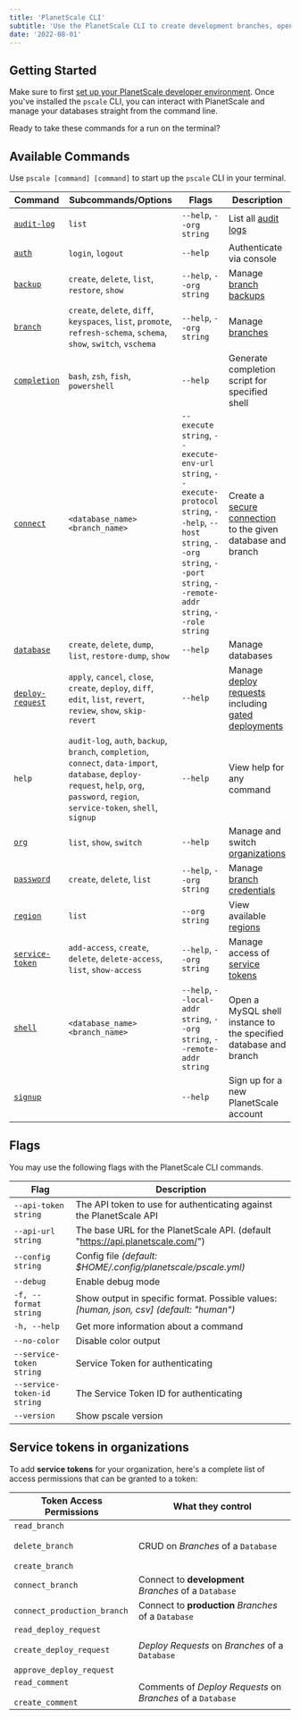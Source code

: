 ```yaml
---
title: 'PlanetScale CLI'
subtitle: 'Use the PlanetScale CLI to create development branches, open deploy requests, and make non-blocking schema changes directly from your terminal.'
date: '2022-08-01'
---
```



## Getting Started

Make sure to first [set up your PlanetScale developer environment](/docs/concepts/planetscale-environment-setup). Once you've installed the `pscale` CLI, you can interact with PlanetScale and manage your databases straight from the command line.

<ImageBlock alt='PlanetScale CLI' src={cli} />

Ready to take these commands for a run on the terminal?

## Available Commands

Use `pscale [command] [command]` to start up the `pscale` CLI in your terminal.

| **Command**      | **Subcommands/Options**   | **Flags** | **Description**                                 |
| ---------------- | ------------------------- | ------- | ------- |
| [`audit-log`](/docs/reference/audit-log)      | `list`                    | `--help`, `--org string` |  List all [audit logs](/docs/concepts/audit-log#review-your-organization-audit-log) |
| [`auth`](/docs/reference/auth)           | `login`, `logout`         | `--help` | Authenticate via console |
| [`backup`](/docs/reference/backup)        | `create`, `delete`, `list`, `restore`, `show` | `--help`, `--org string` | Manage [branch backups](/docs/concepts/back-up-and-restore)|
| [`branch`](/docs/reference/branch)         | `create`, `delete`, `diff`, `keyspaces`, `list`, `promote`, `refresh-schema`, `schema`, `show`, `switch`, `vschema` | `--help`, `--org string` |Manage [branches](/docs/concepts/branching)|
| [`completion`](/docs/reference/completion)     | `bash`, `zsh`, `fish`, `powershell` | `--help` |Generate completion script for specified shell|
| [`connect`](/docs/reference/connect)        | `<database_name>` `<branch_name>` | `--execute string`, `--execute-env-url string`, `--execute-protocol string`, `--help`, `--host string`, `--org string`, `--port string`, `--remote-addr string`, `--role string` |Create a [secure connection](/docs/tutorials/connect-any-application#option-2-connect-using-the-planetscale-proxy) to the given database and branch|
| [`database`](/docs/reference/database)       | `create`, `delete`, `dump`, `list`, `restore-dump`, `show` | `--help` | Manage databases|
| [`deploy-request`](/docs/reference/deploy-request) | `apply`, `cancel`, `close`, `create`, `deploy`, `diff`, `edit`, `list`, `revert`, `review`, `show`, `skip-revert` | `--help` | Manage [deploy requests](/docs/concepts/branching#1-create-a-deploy-request) including [gated deployments](/docs/concepts/deploy-requests#gated-deployments)|
| `help`           | `audit-log`, `auth`, `backup`, `branch`, `completion`, `connect`, `data-import`, `database`, `deploy-request`, `help`, `org`, `password`, `region`, `service-token`, `shell`, `signup`  | `--help` | View help for any command |
| [`org`](/docs/reference/org)            | `list`, `show`, `switch`   | `--help` | Manage and switch [organizations](/docs/concepts/access-control)|
| [`password`](/docs/reference/password)       | `create`, `delete`, `list`   | `--help`, `--org string`| Manage [branch credentials](/docs/concepts/connection-strings) |
| [`region`](/docs/reference/region)         | `list`        | `--org string` | View available [regions](/docs/concepts/regions)|
| [`service-token`](/docs/reference/service-token)  | `add-access`, `create`, `delete`, `delete-access`, `list`, `show-access` | `--help`, `--org string` | Manage access of [service tokens](/docs/concepts/service-tokens) |
| [`shell`](/docs/reference/shell)          | `<database_name>` `<branch_name>`  |`--help`, `--local-addr string`, `--org string`, `--remote-addr string` | Open a MySQL shell instance to the specified database and branch|
| [`signup`](/docs/reference/signup)         |        | `--help` | Sign up for a new PlanetScale account |

## Flags

You may use the following flags with the PlanetScale CLI commands.

| **Flag**                      | **Description**                                                                         |
| ----------------------------- | --------------------------------------------------------------------------------------- |
| `--api-token string`          | The API token to use for authenticating against the PlanetScale API                     |
| `--api-url string`            | The base URL for the PlanetScale API. (default "https://api.planetscale.com/")          |
| `--config string`             | Config file _(default: $HOME/.config/planetscale/pscale.yml)_                           |
| `--debug`                     | Enable debug mode                                                                       |
| `-f, --format string`         | Show output in specific format. Possible values: _[human, json, csv] (default: "human")_ |
| `-h, --help`                  | Get more information about a command                                                    |
| `--no-color`                  | Disable color output                                                                    |
| `--service-token string`      | Service Token for authenticating                                                        |
| `--service-token-id string`   | The Service Token ID for authenticating                                                 |
| `--version`                   | Show pscale version                                                                     |

## Service tokens in organizations

To add **service tokens** for your organization, here's a complete list of access permissions that can be granted to a token:

| **Token Access Permissions**                                                                 | **What they control**                                       |
| -------------------------------------------------------------------------------------------- | ----------------------------------------------------------- |
| `read_branch` <br/><br/> `delete_branch` <br/><br/> `create_branch`                          | CRUD on _Branches_ of a `Database`                          |
| `connect_branch`                                                                             | Connect to **development** _Branches_ of a `Database`       |
| `connect_production_branch`                                                                  | Connect to **production** _Branches_ of a `Database`        |
| `read_deploy_request` <br/><br/> `create_deploy_request` <br/><br/> `approve_deploy_request` | _Deploy Requests_ on _Branches_ of a `Database`             |
| `read_comment` <br/><br/> `create_comment`                                                   | Comments of _Deploy Requests_ on _Branches_ of a `Database` |
